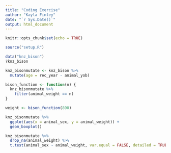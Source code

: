 ```yaml
---
title: "Coding Exercise"
author: "Kayla Finley"
date: "`r Sys.Date()`"
output: html_document
---
```


```r
knitr::opts_chunk$set(echo = TRUE)
```

```r
source("setup.R")
```

```r
data("knz_bison")
?knz_bison

knz_bisonmutate <- knz_bison %>%
  mutate(age = rec_year - animal_yob)
```

```r
bison_function <- function(n) {
  knz_bisonmutate %>%
    filter(animal_weight == n)
}

weight <- bison_function(890)
```

```r
knz_bisonmutate %>%
  ggplot(aes(x = animal_sex, y = animal_weight)) +
  geom_boxplot()

knz_bisonmutate %>%
  drop_na(animal_weight) %>%
  t.test(animal_sex ~ animal_weight, var.equal = FALSE, detailed = TRUE) 
```

